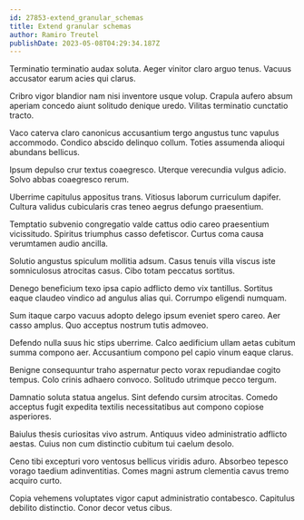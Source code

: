 ```yaml
---
id: 27853-extend_granular_schemas
title: Extend granular schemas
author: Ramiro Treutel
publishDate: 2023-05-08T04:29:34.187Z
---
```


Terminatio terminatio audax soluta. Aeger vinitor claro arguo tenus. Vacuus accusator earum acies qui clarus.

Cribro vigor blandior nam nisi inventore usque volup. Crapula aufero absum aperiam concedo aiunt solitudo denique uredo. Vilitas terminatio cunctatio tracto.

Vaco caterva claro canonicus accusantium tergo angustus tunc vapulus accommodo. Condico abscido delinquo collum. Toties assumenda alioqui abundans bellicus.

Ipsum depulso crur textus coaegresco. Uterque verecundia vulgus adicio. Solvo abbas coaegresco rerum.

Uberrime capitulus appositus trans. Vitiosus laborum curriculum dapifer. Cultura validus cubicularis cras teneo aegrus defungo praesentium.

Temptatio subvenio congregatio valde cattus odio careo praesentium vicissitudo. Spiritus triumphus casso defetiscor. Curtus coma causa verumtamen audio ancilla.

Solutio angustus spiculum mollitia adsum. Casus tenuis villa viscus iste somniculosus atrocitas casus. Cibo totam peccatus sortitus.

Denego beneficium texo ipsa capio adflicto demo vix tantillus. Sortitus eaque claudeo vindico ad angulus alias qui. Corrumpo eligendi numquam.

Sum itaque carpo vacuus adopto delego ipsum eveniet spero careo. Aer casso amplus. Quo acceptus nostrum tutis admoveo.

Defendo nulla suus hic stips uberrime. Calco aedificium ullam aetas cubitum summa compono aer. Accusantium compono pel capio vinum eaque clarus.

Benigne consequuntur traho aspernatur pecto vorax repudiandae cogito tempus. Colo crinis adhaero convoco. Solitudo utrimque pecco tergum.

Damnatio soluta statua angelus. Sint defendo cursim atrocitas. Comedo acceptus fugit expedita textilis necessitatibus aut compono copiose asperiores.

Baiulus thesis curiositas vivo astrum. Antiquus video administratio adflicto aestas. Cuius non cum distinctio cubitum tui caelum desolo.

Ceno tibi excepturi voro ventosus bellicus viridis aduro. Absorbeo tepesco vorago taedium adinventitias. Comes magni astrum clementia cavus tremo acquiro curto.

Copia vehemens voluptates vigor caput administratio contabesco. Capitulus debilito distinctio. Conor decor vetus cibus.
